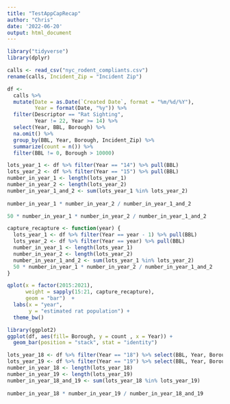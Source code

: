 ```yaml
---
title: "TestAppCapRecap"
author: "Chris"
date: '2022-06-20'
output: html_document
---
```


```r
library("tidyverse")
library(dplyr)
```

```r
calls <- read_csv("nyc_rodent_compliants.csv")
rename(calls, Incident_Zip = "Incident Zip")
```

```r
df <-
  calls %>%
  mutate(Date = as.Date(`Created Date`, format = "%m/%d/%Y"),
         Year = format(Date, "%y")) %>%
  filter(Descriptor == "Rat Sighting",
         Year != 22, Year >= 14) %>%
  select(Year, BBL, Borough) %>%
  na.omit() %>%
  group_by(BBL, Year, Borough, Incident_Zip) %>%
  summarize(count = n()) %>% 
  filter(BBL != 0, Borough > 10000)
```

```r
lots_year_1 <- df %>% filter(Year == "14") %>% pull(BBL)
lots_year_2 <- df %>% filter(Year == "15") %>% pull(BBL)
number_in_year_1 <- length(lots_year_1)
number_in_year_2 <- length(lots_year_2)
number_in_year_1_and_2 <- sum(lots_year_1 %in% lots_year_2)
  
number_in_year_1 * number_in_year_2 / number_in_year_1_and_2
```

```r
50 * number_in_year_1 * number_in_year_2 / number_in_year_1_and_2
```

```r
capture_recapture <- function(year) {
  lots_year_1 <- df %>% filter(Year == year - 1) %>% pull(BBL)
  lots_year_2 <- df %>% filter(Year == year) %>% pull(BBL)
  number_in_year_1 <- length(lots_year_1)
  number_in_year_2 <- length(lots_year_2)
  number_in_year_1_and_2 <- sum(lots_year_1 %in% lots_year_2)
  50 * number_in_year_1 * number_in_year_2 / number_in_year_1_and_2
}
```

```r
qplot(x = factor(2015:2021),
      weight = sapply(15:21, capture_recapture),
      geom = "bar")  +
  labs(x = "year",
       y = "estimated rat population") +
  theme_bw()
```

```r
library(ggplot2)
ggplot(df, aes(fill= Borough, y = count , x = Year)) +
  geom_bar(position = "stack", stat = "identity") 
```
```r
lots_year_18 <- df %>% filter(Year == "18") %>% select(BBL, Year, Borough, `Incident Zip`)
lots_year_19 <- df %>% filter(Year == "19") %>% select(BBL, Year, Borough, `Incident Zip`)
number_in_year_18 <- length(lots_year_18)
number_in_year_19 <- length(lots_year_19)
number_in_year_18_and_19 <- sum(lots_year_18 %in% lots_year_19)
  
number_in_year_18 * number_in_year_19 / number_in_year_18_and_19
```
